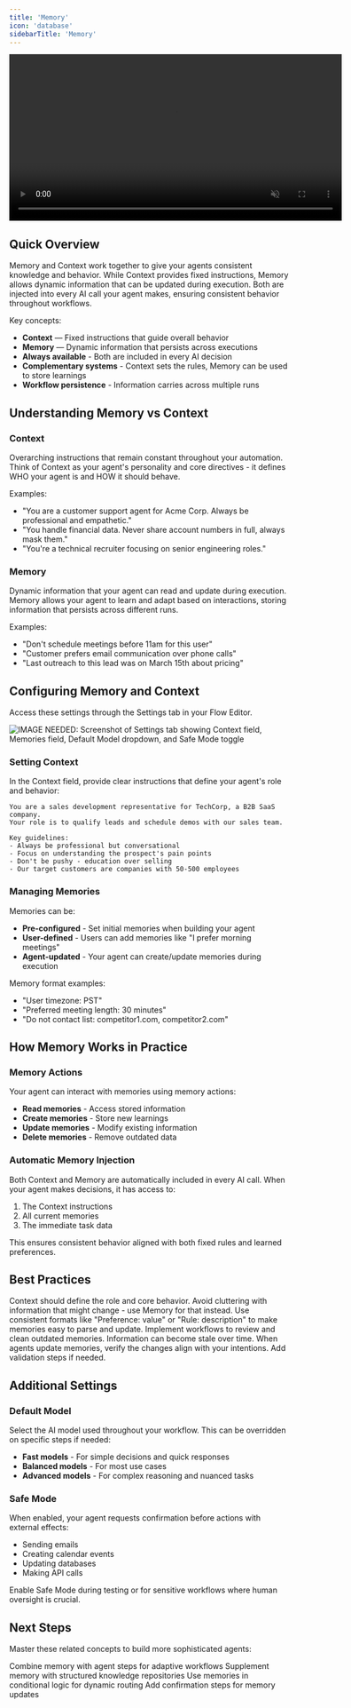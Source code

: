 ```yaml
---
title: 'Memory'
icon: 'database'
sidebarTitle: 'Memory'
---
```


<div style={{ display: 'flex', justifyContent: 'center', margin: '2rem 0' }}>
  <div className="video-card">
    <video
      src="/lindy-brand-assets/Memory.mp4"
      width="600"
      autoPlay
      muted
      loop
      playsInline
      style={{ display: 'block', width: '100%', borderRadius: '16px' }}
    />
  </div>
</div>

## Quick Overview

Memory and Context work together to give your agents consistent knowledge and behavior. While Context provides fixed instructions, Memory allows dynamic information that can be updated during execution. Both are injected into every AI call your agent makes, ensuring consistent behavior throughout workflows.

Key concepts:
- **Context** — Fixed instructions that guide overall behavior
- **Memory** — Dynamic information that persists across executions
- **Always available** - Both are included in every AI decision
- **Complementary systems** - Context sets the rules, Memory can be used to store learnings
- **Workflow persistence** - Information carries across multiple runs


## Understanding Memory vs Context

### Context
Overarching instructions that remain constant throughout your automation. Think of Context as your agent's personality and core directives - it defines WHO your agent is and HOW it should behave.

Examples:
- "You are a customer support agent for Acme Corp. Always be professional and empathetic."
- "You handle financial data. Never share account numbers in full, always mask them."
- "You're a technical recruiter focusing on senior engineering roles."

### Memory
Dynamic information that your agent can read and update during execution. Memory allows your agent to learn and adapt based on interactions, storing information that persists across different runs.

Examples:
- "Don't schedule meetings before 11am for this user"
- "Customer prefers email communication over phone calls"
- "Last outreach to this lead was on March 15th about pricing"


## Configuring Memory and Context

Access these settings through the Settings tab in your Flow Editor.

<Frame>
  <img src="/lindy-brand-assets/memory-context-settings-page.png" alt="IMAGE NEEDED: Screenshot of Settings tab showing Context field, Memories field, Default Model dropdown, and Safe Mode toggle" />
</Frame>

### Setting Context

In the Context field, provide clear instructions that define your agent's role and behavior:

```
You are a sales development representative for TechCorp, a B2B SaaS company. 
Your role is to qualify leads and schedule demos with our sales team.

Key guidelines:
- Always be professional but conversational
- Focus on understanding the prospect's pain points
- Don't be pushy - education over selling
- Our target customers are companies with 50-500 employees
```

### Managing Memories

Memories can be:
- **Pre-configured** - Set initial memories when building your agent
- **User-defined** - Users can add memories like "I prefer morning meetings"
- **Agent-updated** - Your agent can create/update memories during execution

Memory format examples:
- "User timezone: PST"
- "Preferred meeting length: 30 minutes"
- "Do not contact list: competitor1.com, competitor2.com"


## How Memory Works in Practice

### Memory Actions

Your agent can interact with memories using memory actions:
- **Read memories** - Access stored information
- **Create memories** - Store new learnings
- **Update memories** - Modify existing information
- **Delete memories** - Remove outdated data

### Automatic Memory Injection

Both Context and Memory are automatically included in every AI call. When your agent makes decisions, it has access to:
1. The Context instructions
2. All current memories
3. The immediate task data

This ensures consistent behavior aligned with both fixed rules and learned preferences.


## Best Practices

<AccordionGroup>
  <Accordion title="Keep Context Focused">
    Context should define the role and core behavior. Avoid cluttering with information that might change - use Memory for that instead.
  </Accordion>
  
  <Accordion title="Structure Memories Clearly">
    Use consistent formats like "Preference: value" or "Rule: description" to make memories easy to parse and update.
  </Accordion>
  
  <Accordion title="Regular Memory Cleanup">
    Implement workflows to review and clean outdated memories. Information can become stale over time.
  </Accordion>
  
  <Accordion title="Test Memory Updates">
    When agents update memories, verify the changes align with your intentions. Add validation steps if needed.
  </Accordion>
</AccordionGroup>


## Additional Settings

### Default Model
Select the AI model used throughout your workflow. This can be overridden on specific steps if needed:
- **Fast models** - For simple decisions and quick responses
- **Balanced models** - For most use cases
- **Advanced models** - For complex reasoning and nuanced tasks

### Safe Mode
When enabled, your agent requests confirmation before actions with external effects:
- Sending emails
- Creating calendar events  
- Updating databases
- Making API calls

<Tip>
Enable Safe Mode during testing or for sensitive workflows where human oversight is crucial.
</Tip>


## Next Steps

Master these related concepts to build more sophisticated agents:

<CardGroup cols={2}>
  <Card title="Agent Steps" href="/fundamentals/lindy-101/ai-agents" icon="brain-circuit">
Combine memory with agent steps for adaptive workflows
  </Card>
  <Card title="Knowledge Base" href="/fundamentals/lindy-101/knowledge-base" icon="database">
    Supplement memory with structured knowledge repositories
  </Card>
  <Card title="Conditions" href="/fundamentals/lindy-101/conditions" icon="network-wired">
    Use memories in conditional logic for dynamic routing
  </Card>
  <Card title="Human in the Loop" href="/testing/human-in-the-loop" icon="square-user">
    Add confirmation steps for memory updates
  </Card>
</CardGroup>